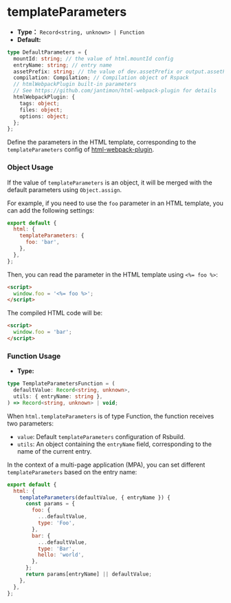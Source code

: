 # templateParameters

- **Type：** `Record<string, unknown> | Function`
- **Default:**

```ts
type DefaultParameters = {
  mountId: string; // the value of html.mountId config
  entryName: string; // entry name
  assetPrefix: string; // the value of dev.assetPrefix or output.assetPrefix configs
  compilation: Compilation; // Compilation object of Rspack
  // htmlWebpackPlugin built-in parameters
  // See https://github.com/jantimon/html-webpack-plugin for details
  htmlWebpackPlugin: {
    tags: object;
    files: object;
    options: object;
  };
};
```

Define the parameters in the HTML template, corresponding to the `templateParameters` config of [html-webpack-plugin](https://github.com/jantimon/html-webpack-plugin).

### Object Usage

If the value of `templateParameters` is an object, it will be merged with the default parameters using `Object.assign`.

For example, if you need to use the `foo` parameter in an HTML template, you can add the following settings:

```js
export default {
  html: {
    templateParameters: {
      foo: 'bar',
    },
  },
};
```

Then, you can read the parameter in the HTML template using `<%= foo %>`:

```html
<script>
  window.foo = '<%= foo %>';
</script>
```

The compiled HTML code will be:

```html
<script>
  window.foo = 'bar';
</script>
```

### Function Usage

- **Type:**

```ts
type TemplateParametersFunction = (
  defaultValue: Record<string, unknown>,
  utils: { entryName: string },
) => Record<string, unknown> | void;
```

When `html.templateParameters` is of type Function, the function receives two parameters:

- `value`: Default `templateParameters` configuration of Rsbuild.
- `utils`: An object containing the `entryName` field, corresponding to the name of the current entry.

In the context of a multi-page application (MPA), you can set different `templateParameters` based on the entry name:

```js
export default {
  html: {
    templateParameters(defaultValue, { entryName }) {
      const params = {
        foo: {
          ...defaultValue,
          type: 'Foo',
        },
        bar: {
          ...defaultValue,
          type: 'Bar',
          hello: 'world',
        },
      };
      return params[entryName] || defaultValue;
    },
  },
};
```
